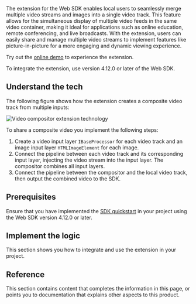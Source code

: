 
The <Vg k="RTEE_COMPOSITOR" /> extension for the Web SDK enables local users to seamlessly merge multiple video streams and images into a single video track. This feature allows for the simultaneous display of multiple video feeds in the same video container, making it ideal for applications such as online education, remote conferencing, and live broadcasts. With the <Vg k="RTEE_COMPOSITOR" /> extension, users can easily share and manage multiple video streams to implement features like picture-in-picture for a more engaging and dynamic viewing experience.

<PlatformWrapper platform="web">

Try out the [online demo](https://webdemo-global.agora.io/example/plugin/videoCompositor/index.html) to experience the <Vg k="RTEE_COMPOSITOR" /> extension.

<Admonition>
To integrate the <Vg k="RTEE_COMPOSITOR" /> extension, use version 4.12.0 or later of the Web SDK.
</Admonition>

## Understand the tech

The following figure shows how the <Vg k="RTEE_COMPOSITOR" /> extension creates a composite video track from multiple inputs:

![Video compositor extension technology](/images/extensions-marketplace/video-compositor-tech.png)

To share a composite video you implement the following steps:

1. Create a video input layer `IBaseProcessor` for each video track and an image input layer `HTMLImageElement` for each image.
1. Connect the pipeline between each video track and its corresponding input layer, injecting the video stream into the input layer. The compositor combines all input layers.
1. Connect the pipeline between the compositor and the local video track, then output the combined video to the SDK.

## Prerequisites

Ensure that you have implemented the [SDK quickstart](/video-calling/get-started/get-started-sdk) in your project using the Web SDK version 4.12.0 or later.

## Implement the logic

This section shows you how to integrate and use the <Vg k="RTEE_COMPOSITOR" /> extension in your project.

<ProjectImplement />

## Reference

This section contains content that completes the information in this page, or points you to documentation that explains other aspects to this product. 

<Reference />

</PlatformWrapper>
<PlatformWrapper notAllowed="web">
<NotSupported />
</PlatformWrapper>
